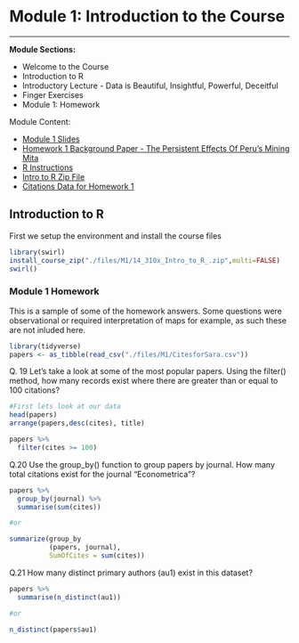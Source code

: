 # Module 1: Introduction to the Course
***


**Module Sections:**

* Welcome to the Course
* Introduction to R
* Introductory Lecture - Data is Beautiful, Insightful, Powerful, Deceitful
* Finger Exercises 
* Module 1: Homework

Module Content:

* [Module 1 Slides](./files/M1/Lecture_Slides_01.pdf)
* [Homework 1 Background Paper -  The Persistent Effects Of Peru’s Mining Mita](./files/M1/M1Paper.pdf) 
* [R Instructions](./files/M1/R_Instructions.pdf)  
* [Intro to R Zip File](./files/M1/14_310x_Intro_to_R_.zip.pdf)  
* [Citations Data for Homework 1]("./files/CitesforSara.csv")


## Introduction to R

First we setup the environment and install the course files

```r
library(swirl)
install_course_zip("./files/M1/14_310x_Intro_to_R_.zip",multi=FALSE)
swirl()
```

### Module 1 Homework

This is a sample of some of the homework answers. Some questions were observational or required interpretation of maps for example, as such these are not inluded here.

```r
library(tidyverse)
papers <- as_tibble(read_csv("./files/M1/CitesforSara.csv"))

```

Q. 19 Let's take a look at some of the most popular papers. 
Using the filter() method, how many records exist where there are greater than or equal to 100 citations?

```r

#First lets look at our data
head(papers)
arrange(papers,desc(cites), title)

papers %>%
  filter(cites >= 100) 
```

Q.20 Use the group_by() function to group papers by journal. How many total citations exist for the journal "Econometrica"?

```r
papers %>%
  group_by(journal) %>%
  summarise(sum(cites))

#or

summarize(group_by
          (papers, journal), 
          SumOfCites = sum(cites))
```

Q.21 How many distinct primary authors (au1) exist in this dataset?
  
```r
papers %>%
  summarise(n_distinct(au1))

#or

n_distinct(papers$au1)
```
  
